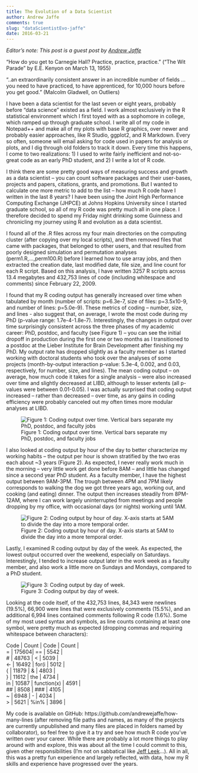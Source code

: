 ```yaml
---
title: The Evolution of a Data Scientist 
author: Andrew Jaffe
comments: true
slug: "dataScientistEvo-jaffe"
date: 2016-03-21
---
```


_Editor's note: This post is a guest post by [Andrew Jaffe](http://aejaffe.com)_

"How do you get to Carnegie Hall? Practice, practice, practice." ("The Wit Parade" by E.E. Kenyon on March 13, 1955)

"..an extraordinarily consistent answer in an incredible number of fields ... you need to have practiced, to have apprenticed, for 10,000 hours before you get good."  (Malcolm Gladwell, on Outliers)

I have been a data scientist for the last seven or eight years, probably before "data science" existed as a field. I work almost exclusively in the R statistical environment which I first toyed with as a sophomore in college, which ramped up through graduate school. I write all of my code in Notepad++ and make all of my plots with base R graphics, over newer and probably easier approaches, like R Studio, ggplot2, and R Markdown. Every so often, someone will email asking for code used in papers for analysis or plots, and I dig through old folders to track it down. Every time this happens, I come to two realizations: 1) I used to write fairly inefficient and not-so-great code as an early PhD student, and 2) I write a lot of R code.

I think there are some pretty good ways of measuring success and growth as a data scientist – you can count software packages and their user-bases, projects and papers, citations, grants, and promotions. But I wanted to calculate one more metric to add to the list – how much R code have I written in the last 8 years? I have been using the Joint High Performance Computing Exchange (JHPCE) at Johns Hopkins University since I started graduate school, so all of my R code was pretty much all in one place. I therefore decided to spend my Friday night drinking some Guinness and chronicling my journey using R and evolution as a data scientist. 

I found all of the .R files across my four main directories on the computing cluster (after copying over my local scripts), and then removed files that came with packages, that belonged to other users, and that resulted from poorly designed simulation and permutation analyses (perm1.R,...,perm100.R) before I learned how to use array jobs, and then extracted the creation date, last modified date, file size, and line count for each R script. Based on this analysis, I have written 3257 R scripts across 13.4 megabytes and 432,753 lines of code (including whitespace and comments) since February 22, 2009. 

I found that my R coding output has generally increased over time when tabulated by month (number of scripts: p=6.3e-7, size of files: p=3.5x10-9, and number of lines: p=5.0e-9). These metrics of coding – number, size, and lines - also suggest that, on average, I wrote the most code during my PhD (p-value range: 1.7e-4-1.8e-7). Interestingly, the changes in output over time surprisingly consistent across the three phases of my academic career: PhD, postdoc, and faculty (see Figure 1) – you can see the initial dropoff in production during the first one or two months as I transitioned to a postdoc at the Lieber Institute for Brain Development after finishing my PhD. My output rate has dropped slightly as a faculty member as I started working with doctoral students who took over the analyses of some projects (month-by-output interaction p-value: 5.3e-4, 0.002, and 0.03, respectively, for number, size, and lines). The mean coding output – on average, how much code it takes for a single analysis – were also increased over time and slightly decreased at LIBD, although to lesser extents (all p-values were between 0.01-0.05). I was actually surprised that coding output increased – rather than decreased – over time, as any gains in coding efficiency were probably canceled out my often times more modular analyses at LIBD.

![Figure 1: Coding output over time. Vertical bars separate my PhD, postdoc, and faculty jobs](https://raw.githubusercontent.com/simplystats/simplystats.github.io/master/_images/2016-03-21/sizeVsMonth_rCode.jpg)

I also looked at coding output by hour of the day to better characterize my working habits – the output per hour is shown stratified by the two eras each about ~3 years (Figure 2). As expected, I never really work much in the morning – very little work get done before 8AM – and little has changed since a second year PhD student. As a faculty member, I have the highest output between 9AM-3PM. The trough between 4PM and 7PM likely corresponds to walking the dog we got three years ago, working out, and cooking (and eating) dinner. The output then increases steadily from 8PM-12AM, where I can work largely uninterrupted from meetings and people dropping by my office, with occasional days (or nights) working until 1AM. 

![Figure 2: Coding output by hour of day. X-axis starts at 5AM to divide the day into a more temporal order.](https://raw.githubusercontent.com/simplystats/simplystats.github.io/master/_images/2016-03-21/sizeVsHour_rCode.jpg)

Lastly, I examined R coding output by day of the week. As expected, the lowest output occurred over the weekend, especially on Saturdays. Interestingly, I tended to increase output later in the work week as a faculty member, and also work a little more on Sundays and Mondays, compared to a PhD student. 

![Figure 3: Coding output by day of week.](https://raw.githubusercontent.com/simplystats/simplystats.github.io/master/_images/2016-03-21/sizeVsDay_rCode.jpg)

Looking at the code itself, of the 432,753 lines, 84,343 were newlines (19.5%), 66,900 were lines that were exclusively comments (15.5%), and an additional 6,994 lines contained comments following R code (1.6%). Some of my most used syntax and symbols, as line counts containing at least one symbol, were pretty much as expected (dropping commas and requiring whitespace between characters):

| Code	| Count	| Code	| Count | 
| =	| 175604| == | 5542 | 
| #	| 48763	| < | 5039 | 
| <- | 16492 | for(i | 5012 | 
| {	| 11879 | & | 4803 |
| }	| 11612	| the | 4734 |
| in | 10587 |	function(x)	| 4591 |
| ## | 8508	| ### | 4105 |
| ~	| 6948	| -	| 4034 |
| >	| 5621 | %in% | 3896 | 

My code is available on GitHub: https://github.com/andrewejaffe/how-many-lines (after removing file paths and names, as many of the projects are currently unpublished and many files are placed in folders named by collaborator), so feel free to give it a try and see how much R code you’ve written over your career. While there are probably a lot more things to play around with and explore, this was about all the time I could commit to this, given other responsibilities (I’m not on sabbatical like [Jeff Leek](http://jtleek.com)...). All in all, this was a pretty fun experience and largely reflected, with data, how my R skills and experience have progressed over the years.


